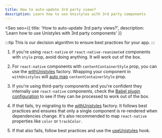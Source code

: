 ```yaml
---
title: How to auto-update 3rd party views?
description: Learn how to use Unistyles with 3rd party components
---
```



<Seo
    seo={{
        title: 'How to auto-update 3rd party views?',
        description: 'Learn how to use Unistyles with 3rd party components'
    }}
>

:::tip
This is our decision algorithm to ensure best practices for your app.
:::

1. If you're using `react-native` or `react-native-reanimated` components with `style` prop, avoid doing anything. It will work out of the box.

2. For `react-native` components with `contentContainerStyle` prop, you can use the [withUnistyles](/v3/references/with-unistyles) factory. Wrapping your component in `withUnistyles` will [auto map](/v3/references/with-unistyles#auto-mapping-for-style-and-contentcontainerstyle-props) `contentContainerStyle` prop.

3. If you're using third-party components and you're confident they internally use `react-native` components, check the [Babel plugin configuration](/v3/other/babel-plugin#extra-configuration) to see if they can be processed to work out of the box.

4. If that fails, try migrating to the [withUnistyles](/v3/references/with-unistyles) factory. It follows best practices and ensures that only a single component is re-rendered when dependencies change. It's also recommended to map `react-native` properties like `color` or `trackColor`.

5. If that also fails, follow best practices and use the [useUnistyles](/v3/references/use-unistyles) hook.

</Seo>
